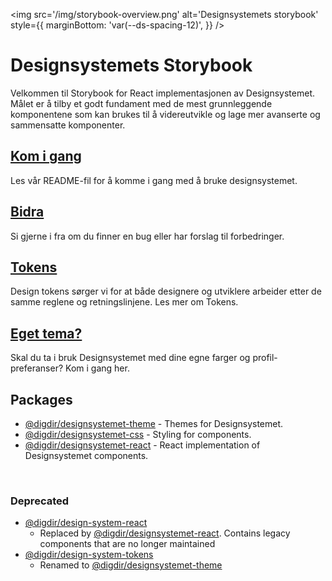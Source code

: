 

<Meta title='Oversikt' />

<img
  src='/img/storybook-overview.png'
  alt='Designsystemets storybook'
  style={{
    marginBottom: 'var(--ds-spacing-12)',
  }}
/>

# Designsystemets Storybook

Velkommen til Storybook for React implementasjonen av Designsystemet. Målet er å tilby et godt fundament med de mest grunnleggende komponentene
som kan brukes til å videreutvikle og lage mer avanserte og sammensatte komponenter.

<div
  style={{
    display: 'grid',
    gridTemplateColumns: 'repeat(auto-fill, minmax(400px, 1fr))',
    gap: 'var(--ds-spacing-4)',
    marginBlock: 'var(--ds-spacing-6) var(--ds-spacing-12)',
  }}
>
  <Card className='sb-unstyled'>
    <Heading
      level={2}
      size='md'
      className='sb-unstyled'
      asChild
    >
      <h2 className='sb-unstyled'>
        <a
          href='https://github.com/digdir/designsystemet/blob/main/README.md'
          target='_blank'
          rel='noreferrer'
          className='sb-unstyled'
        >Kom i gang</a>
      </h2>
    </Heading>
    Les vår README-fil for å komme i gang med å bruke designsystemet.
  </Card>
  <Card className='sb-unstyled'>
    <Heading
      level={2}
      size='md'
      className='sb-unstyled'
      asChild
    >
      <h2 className='sb-unstyled'>
        <a
          href='https://github.com/digdir/designsystemet/issues/new/choose'
          target='_blank'
          rel='noreferrer'
          className='sb-unstyled'
        >Bidra</a>
      </h2>
    </Heading>
    Si gjerne i fra om du finner en bug eller har forslag til forbedringer.
  </Card>
  <Card className='sb-unstyled'>
    <Heading
      level={2}
      size='md'
      className='sb-unstyled'
      asChild
    >
      <h2 className='sb-unstyled'>
        <a
          href='https://www.designsystemet.no/grunnleggende/designelementer/design-tokens'
          target='_blank'
          rel='noreferrer'
          className='sb-unstyled'
        >Tokens</a>
        </h2>
    </Heading>
    Design tokens sørger vi for at både designere og utviklere arbeider
    etter de samme reglene og retningslinjene. Les mer om Tokens.
  </Card>
  <Card className='sb-unstyled'>
    <Heading
      level={2}
      size='md'
      className='sb-unstyled'
      asChild
    >
      <h2 className='sb-unstyled'>
        <a
          href='https://theme.designsystemet.no'
          target='_blank'
          rel='noreferrer'
          className='sb-unstyled'
        >Eget tema?</a>
      </h2>
    </Heading>
    Skal du ta i bruk Designsystemet med dine egne farger og
    profil-preferanser? Kom i gang her.
  </Card>
</div>

## Packages

- [@digdir/designsystemet-theme](https://www.npmjs.com/package/@digdir/designsystemet-theme) - Themes for Designsystemet.
- [@digdir/designsystemet-css](https://www.npmjs.com/package/@digdir/designsystemet-css) - Styling for components.
- [@digdir/designsystemet-react](https://www.npmjs.com/package/@digdir/designsystemet-react) - React implementation of Designsystemet components.

<br />

### Deprecated

- [@digdir/design-system-react](https://www.npmjs.com/package/@digdir/design-system-react)
  - Replaced by [@digdir/designsystemet-react](https://www.npmjs.com/package/@digdir/designsystemet-react). Contains legacy components that are no longer maintained
- [@digdir/design-system-tokens](https://www.npmjs.com/package/@digdir/design-system-tokens)
  - Renamed to [@digdir/designsystemet-theme](https://www.npmjs.com/package/@digdir/designsystemet-theme)
